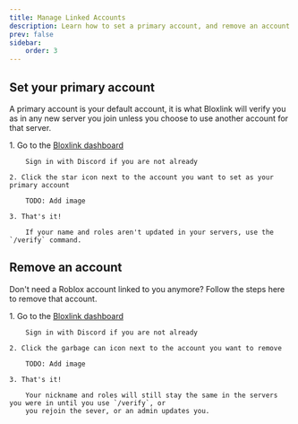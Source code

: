 ```yaml
---
title: Manage Linked Accounts
description: Learn how to set a primary account, and remove an account.
prev: false
sidebar:
    order: 3
---
```



## Set your primary account 

A primary account is your default account, it is what Bloxlink will verify you as in any new server you join
unless you choose to use another account for that server.

<Steps>
    1. Go to the <a href="https://blox.link/user/dashboard" target="_blank">Bloxlink dashboard</a>

        Sign in with Discord if you are not already
    
    2. Click the star icon next to the account you want to set as your primary account

        TODO: Add image
    
    3. That's it!

        If your name and roles aren't updated in your servers, use the `/verify` command.
</Steps>

## Remove an account 

Don't need a Roblox account linked to you anymore? Follow the steps here to remove that account.

<Steps>
    1. Go to the <a href="https://blox.link/user/dashboard" target="_blank">Bloxlink dashboard</a>

        Sign in with Discord if you are not already
    
    2. Click the garbage can icon next to the account you want to remove

        TODO: Add image
    
    3. That's it!

        Your nickname and roles will still stay the same in the servers you were in until you use `/verify`, or 
        you rejoin the sever, or an admin updates you.
</Steps>
